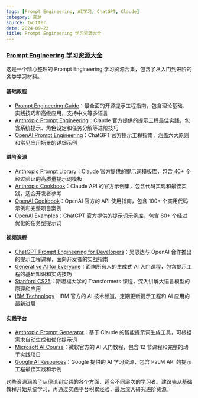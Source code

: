 ```yaml
---
tags: [Prompt Engineering, AI学习, ChatGPT, Claude]
category: 资源
source: twitter
date: 2024-09-22
title: Prompt Engineering 学习资源大全
---
```


### [Prompt Engineering 学习资源大全](https://twitter-thread.com/t/1830487029139800266)

这是一个精心整理的 Prompt Engineering 学习资源合集，包含了从入门到进阶的各类学习材料。

#### 基础教程
- [Prompt Engineering Guide](https://www.promptingguide.ai/)：最全面的开源提示工程指南，包含理论基础、实践技巧和高级应用，支持中文等多语言
- [Anthropic Prompt Engineering](https://docs.anthropic.com/claude/docs/prompt-engineering)：Claude 官方提供的提示工程最佳实践，包含系统提示、角色设定和任务分解等进阶技巧
- [OpenAI Prompt Engineering](https://platform.openai.com/docs/guides/prompt-engineering)：ChatGPT 官方提示工程指南，涵盖六大原则和常见应用场景的详细示例

#### 进阶资源
- [Anthropic Prompt Library](https://docs.anthropic.com/claude/docs/prompt-library)：Claude 官方提供的提示词模板库，包含 40+ 个经过验证的高质量提示词模板
- [Anthropic Cookbook](https://github.com/anthropics/anthropic-cookbook)：Claude API 的官方示例集，包含代码实现和最佳实践，适合开发者参考
- [OpenAI Cookbook](https://cookbook.openai.com/)：OpenAI 官方的 API 使用指南，包含 100+ 个实用代码示例和完整项目案例
- [OpenAI Examples](https://platform.openai.com/examples)：ChatGPT 官方提供的提示词示例库，包含 80+ 个经过优化的任务型提示词

#### 视频课程
- [ChatGPT Prompt Engineering for Developers](https://www.deeplearning.ai/short-courses/chatgpt-prompt-engineering-for-developers/)：吴恩达与 OpenAI 合作推出的提示工程课程，面向开发者的实战指南
- [Generative AI for Everyone](https://www.deeplearning.ai/courses/generative-ai-for-everyone/)：面向所有人的生成式 AI 入门课程，包含提示工程的基础知识和实践技巧
- [Stanford CS25](https://www.youtube.com/watch?v=P127jhj-8-Y&list=PLoROMvodv4rNiJRchCzutFw5ItR_Z27CM)：斯坦福大学的 Transformers 课程，深入讲解大语言模型的原理和应用
- [IBM Technology](https://www.youtube.com/@IBMTechnology)：IBM 官方的 AI 技术频道，定期更新提示工程和 AI 应用的最新进展

#### 实践平台
- [Anthropic Prompt Generator](https://docs.anthropic.com/claude/docs/prompt-engineering/prompt-generator)：基于 Claude 的智能提示词生成工具，可根据需求自动生成和优化提示词
- [Microsoft AI Course](https://github.com/microsoft/generative-ai-for-beginners/)：微软官方的 AI 入门教程，包含 12 节课程和完整的动手实践项目
- [Google AI Resources](https://developers.google.com/machine-learning/resources/prompt-eng)：Google 提供的 AI 学习资源，包含 PaLM API 的提示工程最佳实践和示例

这些资源涵盖了从理论到实践的各个方面，适合不同层次的学习者。建议先从基础教程开始系统学习，再通过实践平台积累经验，最后深入研究进阶资源。 